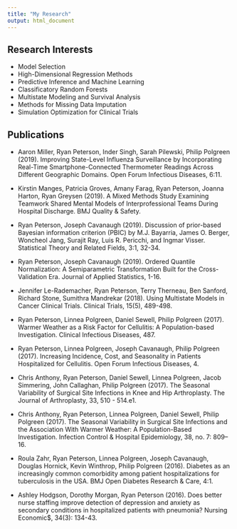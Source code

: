 ```yaml
---
title: "My Research"
output: html_document
---
```


## Research Interests

- Model Selection
- High-Dimensional Regression Methods
- Predictive Inference and Machine Learning
- Classificatory Random Forests
- Multistate Modeling and Survival Analysis
- Methods for Missing Data Imputation
- Simulation Optimization for Clinical Trials

## Publications

- Aaron Miller, Ryan Peterson, Inder Singh, Sarah Pilewski, Philip Polgreen (2019). Improving State-Level Influenza Surveillance by Incorporating Real-Time Smartphone-Connected Thermometer Readings Across Different Geographic Domains. Open Forum Infectious Diseases, 6:11.

- Kirstin Manges, Patricia Groves, Amany Farag, Ryan Peterson, Joanna Harton, Ryan Greysen (2019). A Mixed Methods Study Examining Teamwork Shared Mental Models of Interprofessional Teams During Hospital Discharge. BMJ Quality & Safety. 

- Ryan Peterson, Joseph Cavanaugh (2019). Discussion of prior-based Bayesian information criterion (PBIC) by M.J. Bayarria, James O. Berger, Woncheol Jang, Surajit Ray, Luis R. Pericchi, and Ingmar Visser. Statistical Theory and Related Fields, 3:1, 32-34.

- Ryan Peterson, Joseph Cavanaugh (2019). Ordered Quantile Normalization: A Semiparametric Transformation Built for the Cross-Validation Era. Journal of Applied Statistics, 1-16.

- Jennifer Le-Rademacher, Ryan Peterson, Terry Therneau, Ben Sanford, Richard Stone, Sumithra Mandrekar (2018). Using Multistate Models in Cancer Clinical Trials. Clinical Trials, 15(5), 489-498.

- Ryan Peterson, Linnea Polgreen, Daniel Sewell, Philip Polgreen (2017). Warmer Weather as a Risk Factor for Cellulitis: A Population-based Investigation. Clinical Infectious Diseases, 487.

- Ryan Peterson, Linnea Polgreen, Joseph Cavanaugh, Philip Polgreen (2017). Increasing Incidence, Cost, and Seasonality in Patients Hospitalized for Cellulitis. Open Forum Infectious Diseases, 4.

- Chris Anthony, Ryan Peterson, Daniel Sewell, Linnea Polgreen, Jacob Simmering, John Callaghan, Philip Polgreen (2017). The Seasonal Variability of Surgical Site Infections in Knee and Hip Arthroplasty. The Journal of Arthroplasty, 33, 510 - 514.e1.

- Chris Anthony, Ryan Peterson, Linnea Polgreen, Daniel Sewell, Philip Polgreen (2017). The Seasonal Variability in Surgical Site Infections and the Association With Warmer Weather: A Population-Based Investigation. Infection Control & Hospital Epidemiology, 38, no. 7: 809–16.

- Roula Zahr, Ryan Peterson, Linnea Polgreen, Joseph Cavanaugh, Douglas Hornick, Kevin Winthrop, Philip Polgreen (2016).  Diabetes as an increasingly common comorbidity among patient hospitalizations for tuberculosis in the USA. BMJ Open Diabetes Research & Care, 4:1.

- Ashley Hodgson, Dorothy Morgan, Ryan Peterson (2016).  Does better nurse staffing improve detection of depression and anxiety as secondary conditions in hospitalized patients with pneumonia? Nursing Economic$, 34(3): 134-43.

